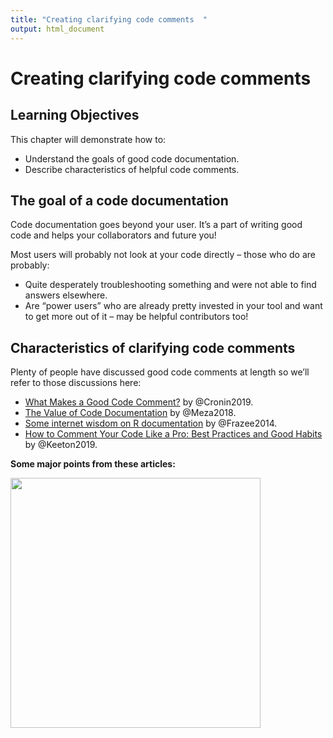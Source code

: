```yaml
---
title: "Creating clarifying code comments  "
output: html_document
---
```


# Creating clarifying code comments

## Learning Objectives

This chapter will demonstrate how to:

- Understand the goals of good code documentation.
- Describe characteristics of helpful code comments.

## The goal of a code documentation

Code documentation goes beyond your user.
It's a part of writing good code and helps your collaborators and future you!

Most users will probably not look at your code directly -- those who do are probably:

- Quite desperately troubleshooting something and were not able to find answers elsewhere.
- Are “power users” who are already pretty invested in your tool and want to get more out of it -- may be helpful contributors too!

## Characteristics of clarifying code comments

Plenty of people have discussed good code comments at length so we'll refer to those discussions here: 

- [What Makes a Good Code Comment?](https://itnext.io/what-makes-a-good-code-comment-5267debd2c24) by @Cronin2019.  
- [The Value of Code Documentation](https://www.olioapps.com/blog/the-value-of-code-documentation/) by @Meza2018.  
- [Some internet wisdom on R documentation](http://alyssafrazee.com/2014/04/20/rdocs.html) by @Frazee2014.  
- [How to Comment Your Code Like a Pro: Best Practices and Good Habits](https://www.elegantthemes.com/blog/wordpress/how-to-comment-your-code-like-a-pro-best-practices-and-good-habits) by @Keeton2019.  

**Some major points from these articles:**

<img src=https://docs.google.com/presentation/d/1cd434bkLer_CJ04GzpsZwzeEA9gjc5Ho6QimiHPbyEg/export/png?id=1cd434bkLer_CJ04GzpsZwzeEA9gjc5Ho6QimiHPbyEg&pageid=gcdcbd8d802_0_132 width = 400 height = 400 />

